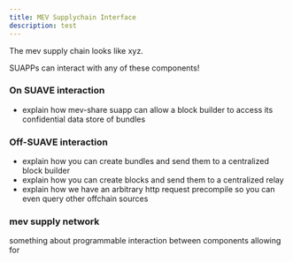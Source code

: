 ```yaml
---
title: MEV Supplychain Interface
description: test
---
```



The mev supply chain looks like xyz.

SUAPPs can interact with any of these components!

### On SUAVE interaction

- explain how mev-share suapp can allow a block builder to access its confidential data store of bundles

### Off-SUAVE interaction

- explain how you can create bundles and send them to a centralized block builder
- explain how you can create blocks and send them to a centralized relay
- explain how we have an arbitrary http request precompile so you can even query other offchain sources


### mev supply network

something about programmable interaction between components allowing for 